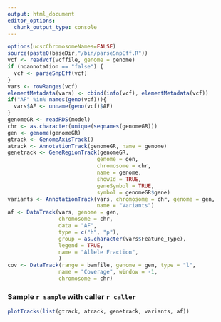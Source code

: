 ```yaml
---
output: html_document
editor_options:
  chunk_output_type: console
---
```



```r
options(ucscChromosomeNames=FALSE)
source(paste0(baseDir,"/bin/parseSnpEff.R"))
vcf <- readVcf(vcffile, genome = genome)
if (noannotation == "false") {
  vcf <- parseSnpEff(vcf)
}
vars <- rowRanges(vcf)
elementMetadata(vars) <- cbind(info(vcf), elementMetadata(vcf))
if("AF" %in% names(geno(vcf))){
  vars$AF <- unname(geno(vcf)$AF)
}
genomeGR <- readRDS(model)
chr <- as.character(unique(seqnames(genomeGR)))
gen <- genome(genomeGR)
gtrack <- GenomeAxisTrack()
atrack <- AnnotationTrack(genomeGR, name = genome)
genetrack <- GeneRegionTrack(genomeGR,
                            genome = gen,
                            chromosome = chr,
                            name = genome,
                            showId = TRUE,
                            geneSymbol = TRUE,
                            symbol = genomeGR$gene)
variants <- AnnotationTrack(vars, chromosome = chr, genome = gen,
                            name = "Variants")
af <- DataTrack(vars, genome = gen,
                chromosome = chr,
                data = "AF",
                type = c("h", "p"),
                group = as.character(vars$Feature_Type),
                legend = TRUE,
                name = "Allele Fraction",
                )
cov <- DataTrack(range = bamfile, genome = gen, type = "l",
                name = "Coverage", window = -1,
                chromosome = chr)
```



### Sample `r sample` with caller `r caller`

```r
plotTracks(list(gtrack, atrack, genetrack, variants, af))
```
